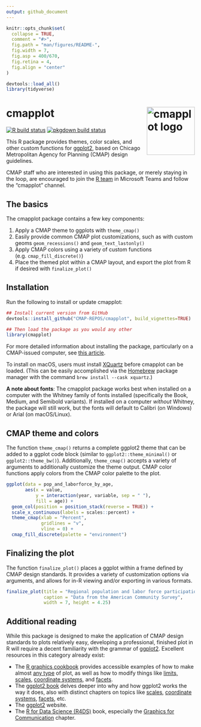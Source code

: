 ```yaml
---
output: github_document
---
```


<!--

    ####### UUUUUUUU        ,ad8888ba,   88b           d88         db         88888888ba
    ####### :UUUUUUU       d8"'    `"8b  888b         d888        d88b        88      "8b
    #######. :UUUUUU      d8'            88`8b       d8'88       d8'`8b       88      ,8P
    ########  :UUUUU      88             88 `8b     d8' 88      d8'  `8b      88aaaaaa8P'
    #########:  :UUU      88             88  `8b   d8'  88     d8YaaaaY8b     88""""""'
    ##########:    '      Y8,            88   `8b d8'   88    d8""""""""8b    88
    #############:.        Y8a.    .a8P  88    `888'    88   d8'        `8b   88
    ################        `"Y8888Y"'   88     `8'     88  d8'          `8b  88
    
    
                                    PROUDLY PRESENTS
                                                                      88
                                                                      88                ,d
                                                                      88                88
 ,adPPYba,  88,dPYba,,adPYba,   ,adPPYYba,  8b,dPPYba,   8b,dPPYba,   88   ,adPPYba,  MM88MMM
a8"     ""  88P'   "88"    "8a  ""     `Y8  88P'    "8a  88P'    "8a  88  a8"     "8a   88
8b          88      88      88  ,adPPPPP88  88       d8  88       d8  88  8b       d8   88
"8a,   ,aa  88      88      88  88,    ,88  88b,   ,a8"  88b,   ,a8"  88  "8a,   ,a8"   88,
 `"Ybbd8"'  88      88      88  `"8bbdP"Y8  88`YbbdP"'   88`YbbdP"'   88   `"YbbdP"'    "Y888
                                            88           88
                                            88           88


               An R package made with ♥ in Chicago by and for CMAP staff.
-->

```r
knitr::opts_chunk$set(
  collapse = TRUE,
  comment = "#>",
  fig.path = "man/figures/README-",
  fig.width = 7,
  fig.asp = 400/670,
  fig.retina = 4,
  fig.align = "center"
)

devtools::load_all()
library(tidyverse)
```

# cmapplot <img src="man/figures/logo.png" align="right" alt="cmapplot logo" width="128" />

<!-- badges: start -->
[![R build status](https://github.com/CMAP-REPOS/cmapplot/workflows/R-CMD-check/badge.svg)](https://github.com/CMAP-REPOS/cmapplot/actions?query=workflow%3AR-CMD-check)
[![pkgdown build status](https://github.com/CMAP-REPOS/cmapplot/workflows/pkgdown/badge.svg)](https://github.com/CMAP-REPOS/cmapplot/actions?query=workflow%3Apkgdown)
<!-- badges: end -->

This R package provides themes, color scales, and other custom functions for [ggplot2](https://github.com/tidyverse/ggplot2), based on Chicago Metropolitan Agency for Planning (CMAP) design guidelines.

CMAP staff who are interested in using this package, or merely staying in the loop, are encouraged to join the [R team](https://teams.microsoft.com/l/team/19%3ad705bfd7596a4518b588ad529d2367c8%40thread.skype/conversations?groupId=d7bab529-9c30-441e-9db6-4edfdca8202c&tenantId=43b185b9-e6d9-45a5-8e36-4c08dc0ab1a2) in Microsoft Teams and follow the "cmapplot" channel.


## The basics
The cmapplot package contains a few key components:

1. Apply a CMAP theme to ggplots with `theme_cmap()`
2. Easily provide common CMAP plot customizations, such as with custom geoms `geom_recessions()` and `geom_text_lastonly()`
3. Apply CMAP colors using a variety of custom functions (e.g. `cmap_fill_discrete()`)
4. Place the themed plot within a CMAP layout, and export the plot from R if desired with `finalize_plot()`


## Installation

Run the following to install or update cmapplot:

```r
## Install current version from GitHub
devtools::install_github("CMAP-REPOS/cmapplot", build_vignettes=TRUE)

## Then load the package as you would any other
library(cmapplot)
```

For more detailed information about installing the package, particularly on a CMAP-issued computer, see [this article](https://cmap-repos.github.io/cmapplot/articles/installation.html).

To install on macOS, users must install [XQuartz](https://www.xquartz.org) before cmapplot can be loaded. (This can be easily accomplished via the [Homebrew](https://brew.sh) package manager with the command `brew install --cask xquartz`.)

**A note about fonts**: The cmapplot package works best when installed on a computer with the Whitney family of fonts installed (specifically the Book, Medium, and Semibold variants). If installed on a computer *without* Whitney, the package will still work, but the fonts will default to Calibri (on Windows) or Arial (on macOS/Linux).


## CMAP theme and colors

The function `theme_cmap()` returns a complete ggplot2 theme that can be added to a ggplot code block (similar to `ggplot2::theme_minimal()` or `ggplot2::theme_bw()`). Additionally, `theme_cmap()` accepts a variety of arguments to additionally customize the theme output. CMAP color functions apply colors from the CMAP color palette to the plot.

```r
ggplot(data = pop_and_laborforce_by_age, 
       aes(x = value,
           y = interaction(year, variable, sep = " "),
           fill = age)) +
  geom_col(position = position_stack(reverse = TRUE)) +
  scale_x_continuous(labels = scales::percent) +
  theme_cmap(xlab = "Percent",
             gridlines = "v",
             vline = 0) +
  cmap_fill_discrete(palette = "environment")
```


## Finalizing the plot

The function `finalize_plot()` places a ggplot within a frame defined by CMAP design standards. It provides a variety of customization options via arguments, and allows for in-R viewing and/or exporting in various formats.

```r
finalize_plot(title = "Regional population and labor force participation",
              caption = "Data from the American Community Survey",
              width = 7, height = 4.25)
```


## Additional reading

While this package is designed to make the application of CMAP design standards to plots relatively easy, developing a professional, finished plot in R will require a decent familiarity with the grammar of [ggplot2](ggplot2.tidyverse.org/). Excellent resources in this category already exist:

- The [R graphics cookbook](https://r-graphics.org/) provides accessible examples of how to make almost [any type](https://r-graphics.org/recipe-miscgraph-vectorfield) of plot, as well as how to modify things like [limits, scales](https://r-graphics.org/recipe-axes-range), [coordinate systems](https://r-graphics.org/recipe-axes-polar), and [facets](https://r-graphics.org/recipe-facet-basic).
- The [ggplot2 book](https://ggplot2-book.org/) delves deeper into why and how ggplot2 works the way it does, also with distinct chapters on topics like [scales](https://ggplot2-book.org/scales-guides.html), [coordinate systems](https://ggplot2-book.org/coord.html), [facets](https://ggplot2-book.org/facet.html), etc.
- The [ggplot2](ggplot2.tidyverse.org/) website.
- The [R for Data Science (R4DS)](https://r4ds.had.co.nz/) book, especially the [Graphics for Communication](https://r4ds.had.co.nz/graphics-for-communication.html) chapter.
